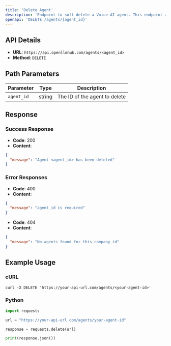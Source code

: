 ```yaml
---
title: 'Delete Agent'
description: 'Endpoint to soft delete a Voice AI agent. This endpoint allows you to soft delete a Voice AI agent by setting its `is_active` status to "no"'
openapi: 'DELETE /agents/{agent_id}'
---
```


## API Details

- **URL**: `https://api.openllmhub.com/agents/<agent_id>`
- **Method**: `DELETE`

## Path Parameters

| Parameter | Type | Description |
|-----------|------|-------------|
| `agent_id` | string | The ID of the agent to delete |

## Response

### Success Response

- **Code**: 200
- **Content**: 
```json
{
  "message": "Agent <agent_id> has been deleted"
}
```

### Error Responses

- **Code**: 400
- **Content**: 
```json
{
  "message": "agent_id is required"
}
```

- **Code**: 404
- **Content**: 
```json
{
  "message": "No agents found for this company_id"
}
```

## Example Usage

### cURL

```curl
curl -X DELETE 'https://your-api-url.com/agents/<your-agent-id>'
```

### Python 

```python
import requests

url = "https://your-api-url.com/agents/your-agent-id"

response = requests.delete(url)

print(response.json())
```
